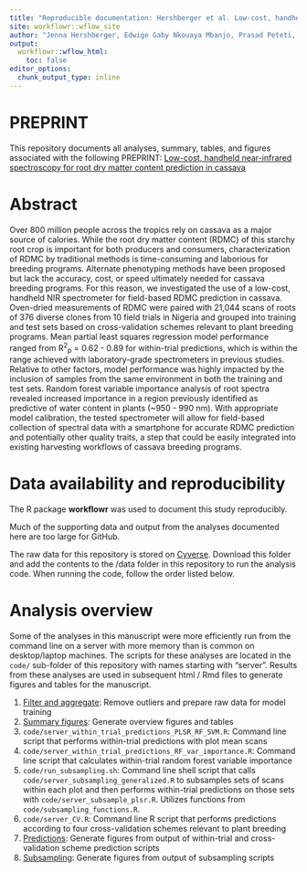 ```yaml
---
title: "Reproducible documentation: Hershberger et al. Low-cost, handheld near-infrared spectroscopy for root dry matter content prediction in cassava"
site: workflowr::wflow_site
author: "Jenna Hershberger, Edwige Gaby Nkouaya Mbanjo, Prasad Peteti, Andrew Smith Ikpan, Kayode Ogunpaimo, Kehinde Nafiu, Ismail Y. Rabbi, and Michael A. Gore"
output:
  workflowr::wflow_html:
    toc: false
editor_options:
  chunk_output_type: inline
---
```


# PREPRINT

This repository documents all analyses, summary, tables, and figures associated with the following PREPRINT: [Low-cost, handheld near-infrared spectroscopy for root dry matter content prediction in cassava]()

# Abstract

Over 800 million people across the tropics rely on cassava as a major source of calories. While the root dry matter content (RDMC) of this starchy root crop is important for both producers and consumers, characterization of RDMC by traditional methods is time-consuming and laborious for breeding programs. Alternate phenotyping methods have been proposed but lack the accuracy, cost, or speed ultimately needed for cassava breeding programs. For this reason, we investigated the use of a low-cost, handheld NIR spectrometer for field-based RDMC prediction in cassava. Oven-dried measurements of RDMC were paired with 21,044 scans of roots of 376 diverse clones from 10 field trials in Nigeria and grouped into training and test sets based on cross-validation schemes relevant to plant breeding programs. Mean partial least squares regression model performance ranged from R<sup>2</sup><sub>p</sub> = 0.62 - 0.89 for within-trial predictions, which is within the range achieved with laboratory-grade spectrometers in previous studies. Relative to other factors, model performance was highly impacted by the inclusion of samples from the same environment in both the training and test sets. Random forest variable importance analysis of root spectra revealed increased importance in a region previously identified as predictive of water content in plants (~950 - 990 nm). With appropriate model calibration, the tested spectrometer will allow for field-based collection of spectral data with a smartphone for accurate RDMC prediction and potentially other quality traits, a step that could be easily integrated into existing harvesting workflows of cassava breeding programs. 

# Data availability and reproducibility

The R package **workflowr** was used to document this study reproducibly.

Much of the supporting data and output from the analyses documented here are too large for GitHub.

The raw data for this repository is stored on [Cyverse](https://datacommons.cyverse.org/browse/iplant/home/shared/GoreLab/dataFromPubs/Hershberger_CassavaNIRS_2021/). Download this folder and add the contents to the /data folder in this repository to run the analysis code. When running the code, follow the order listed below.


# Analysis overview

Some of the analyses in this manuscript were more efficiently run from the command line on a server with more memory than is common on desktop/laptop machines. The scripts for these analyses are located in the `code/` sub-folder of this repository with names starting with "server". Results from these analyses are used in subsequent html / Rmd files to generate figures and tables for the manuscript.

1. [Filter and aggregate](filter_aggregate.html): Remove outliers and prepare raw data for model training
2. [Summary figures](manuscript_summary_figures.html): Generate overview figures and tables
3. `code/server_within_trial_predictions_PLSR_RF_SVM.R`: Command line script that performs within-trial predictions with plot mean scans
4. `code/server_within_trial_predictions_RF_var_importance.R`: Command line script that calculates within-trial random forest variable importance
5. `code/run_subsampling.sh`: Command line shell script that calls `code/server_subsampling_generalized.R` to subsamples sets of scans within each plot and then performs within-trial predictions on those sets with `code/server_subsample_plsr.R`. Utilizes functions from `code/subsampling_functions.R`.
6. `code/server_CV.R`: Command line R script that performs predictions according to four cross-validation schemes relevant to plant breeding
7. [Predictions](manuscript_predictions.html): Generate figures from output of within-trial and cross-validation scheme prediction scripts
8. [Subsampling](manuscript_subsampling.html): Generate figures from output of subsampling scripts
